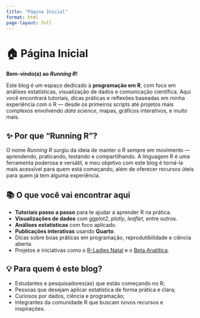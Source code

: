 ---
title: "Página Inicial"
format: html
page-layout: full
---

# 🏠 Página Inicial

**Bem-vindo(a) ao *Running R*!**

Este blog é um espaço dedicado à **programação em R**, com foco em análises estatísticas, visualização de dados e comunicação científica. Aqui você encontrará tutoriais, dicas práticas e reflexões baseadas em minha experiência com o R --- desde os primeiros scripts até projetos mais complexos envolvendo *data science*, mapas, gráficos interativos, e muito mais.

## ✨ Por que "Running R"?

O nome *Running R* surgiu da ideia de manter o R sempre em movimento --- aprendendo, praticando, testando e compartilhando. A linguagem R é uma ferramenta poderosa e versátil, e meu objetivo com este blog é torná-la mais acessível para quem está começando, além de oferecer recursos úteis para quem já tem alguma experiência.

## 📚 O que você vai encontrar aqui

-   **Tutoriais passo a passo** para te ajudar a aprender R na prática.
-   **Visualizações de dados** com *ggplot2*, *plotly*, *leaflet*, entre outros.
-   **Análises estatísticas** com foco aplicado.
-   **Publicações interativas** usando **Quarto**.
-   Dicas sobre boas práticas em programação, reprodutibilidade e ciência aberta.
-   Projetos e iniciativas como o [R-Ladies Natal](https://rladies.org/) e o [Beta Analítica](https://www.instagram.com/beta.analitica/).

## 💡 Para quem é este blog?

-   Estudantes e pesquisadores(as) que estão começando no R;
-   Pessoas que desejam aplicar estatística de forma prática e clara;
-   Curiosos por dados, ciência e programação;
-   Integrantes da comunidade R que buscam novos recursos e inspirações.

## 
